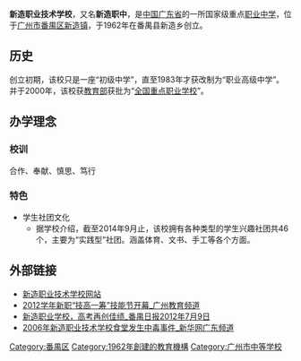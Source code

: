 {{refimprove|time=2014-10-09T23:48:48+00:00}}

{{Infobox School
| name = 广州市番禺区新造职业技术学校
| other_name = Xinzao Vocational School Panyu Guangzhou
| logo = 
| image = 
| motto = 
| established = 1962年
| type = 国家级重点职业中学<br>广东省一级学校
| religion = 
| affiliation = 
| district = 
| grades = 
| president = 
| principal = 吴锡坚
| dean = 
| college = 
| house = 
| sc =
| cs =  
| faculty = 193人(2013年)
| staff = 
| students = 2,164人
| athletics = 
| address ={{CHN}}[[广东省|广东省]][[广州市|广州市]][[番禺区|番禺区]][[新造镇|新造镇]]育新路28号
| website = http://www.xzzz.cn
}}

'''新造职业技术学校'''，又名'''新造职中'''，是[[中国|中国]][[广东省|广东省]]的一所国家级重点[[职业中学|职业中学]]，位于[[广州市|广州市]][[番禺区|番禺区]][[新造镇|新造镇]]，于1962年在番禺县新造乡创立。

== 历史==
创立初期，该校只是一座“初级中学”，直至1983年才获改制为“职业高级中学”。并于2000年，该校获[[中华人民共和国教育部|教育部]]获批为“[[全国重点职业学校|全国重点职业学校]]”。

== 办学理念 ==
=== 校训 ===
合作、奉献、慎思、笃行
=== 特色 ===
*学生社团文化
**据学校介绍，截至2014年9月止，该校拥有各种类型的学生兴趣社团共46个，主要为“实践型”社团。涵盖体育、文书、手工等各个方面。

== 外部链接 ==
*[https://web.archive.org/web/20141015094150/http://www.xzzz.cn/ 新造职业技术学校网站]
*[http://www.gzedu.gov.cn/ztzl/qxjsdt/pyqjyj/201305/t20130514_22964.htm 2012学年新职“技高一筹”技能节开幕_广州教育频道] {{Wayback|url=http://www.gzedu.gov.cn/ztzl/qxjsdt/pyqjyj/201305/t20130514_22964.htm |date=20141018190657 }}
*[https://web.archive.org/web/20141018075501/http://pyrb.dayoo.com/html/2012-07/09/content_1766435.htm 新造职业学校，高考再创佳绩_番禺日报2012年7月9日]
*[https://web.archive.org/web/20150924021402/http://www.gd.xinhuanet.com/newscenter/ztbd/2006-06/23/content_7377421.htm 2006年新造职业技术学校食堂发生中毒事件_新华网广东频道]

[[Category:番禺区|Category:番禺区]]
[[Category:1962年創建的教育機構|Category:1962年創建的教育機構]]
[[Category:广州市中等学校|Category:广州市中等学校]]
